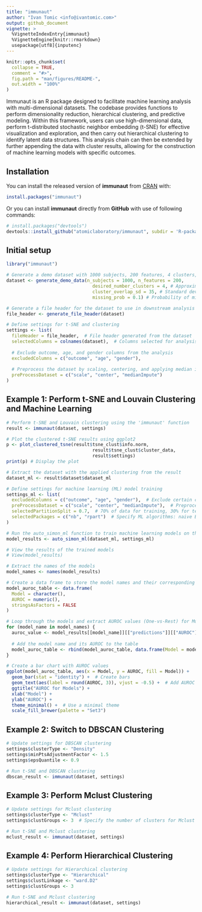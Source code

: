 ```yaml
---
title: "immunaut"
author: "Ivan Tomic <info@ivantomic.com>"
output: github_document
vignette: >
  %VignetteIndexEntry{immunaut}
  %VignetteEngine{knitr::rmarkdown}
  usepackage[utf8]{inputenc}
---
```


<!-- README.md is generated from README.Rmd. Please edit that file -->

```r
knitr::opts_chunk$set(
  collapse = TRUE,
  comment = "#>",
  fig.path = "man/figures/README-",
  out.width = "100%"
)
```
Immunaut is an R package designed to facilitate machine learning analysis with multi-dimensional datasets. The codebase provides functions to perform dimensionality reduction, hierarchical clustering, and predictive modeling. Within this framework, users can use high-dimensional data, perform t-distributed stochastic neighbor embedding (t-SNE) for effective visualization and exploration, and then carry out hierarchical clustering to identify latent data structures. This analysis chain can then be extended by further appending the data with cluster results, allowing for the construction of machine learning models with specific outcomes. 

## Installation

You can install the released version of **immunaut** from [CRAN](https://CRAN.R-project.org) with:

``` r
install.packages("immunaut")
```
Or you can install **immunaut** directly from **GitHub** with use of following commands:

```r
# install.packages("devtools")
devtools::install_github("atomiclaboratory/immunaut", subdir = 'R-package')
```

## Initial setup
```r
library("immunaut")

# Generate a demo dataset with 1000 subjects, 200 features, 4 clusters, and a 10% probability of missing values
dataset <- generate_demo_data(n_subjects = 1000, n_features = 200, 
                                desired_number_clusters = 4, # Approximate number of clusters
                                cluster_overlap_sd = 35, # Standard deviation for cluster overlap
                                missing_prob = 0.1) # Probability of missing values

# Generate a file header for the dataset to use in downstream analysis
file_header <- generate_file_header(dataset)

# Define settings for t-SNE and clustering
settings <- list(
  fileHeader = file_header,  # File header generated from the dataset
  selectedColumns = colnames(dataset),  # Columns selected for analysis
  
  # Exclude outcome, age, and gender columns from the analysis
  excludedColumns = c("outcome", "age", "gender"),
  
  # Preprocess the dataset by scaling, centering, and applying median imputation to handle missing values
  preProcessDataset = c("scale", "center", "medianImpute")
)

```

## Example 1: Perform t-SNE and Louvain Clustering and Machine Learning
```r
# Perform t-SNE and Louvain clustering using the 'immunaut' function
result <- immunaut(dataset, settings)

# Plot the clustered t-SNE results using ggplot2
p <- plot_clustered_tsne(result$tsne_clust$info.norm, 
                                result$tsne_clust$cluster_data, 
                                result$settings) 
print(p) # Display the plot

# Extract the dataset with the applied clustering from the result
dataset_ml <- result$dataset$dataset_ml

# Define settings for machine learning (ML) model training
settings_ml <- list(
  excludedColumns = c("outcome", "age", "gender"),  # Exclude certain columns for ML
  preProcessDataset = c("scale", "center", "medianImpute"),  # Preprocess by scaling, centering, and imputing missing values
  selectedPartitionSplit = 0.7,  # 70% of data for training, 30% for testing
  selectedPackages = c("nb", "rpart")  # Specify ML algorithms: naive Bayes ('nb') and decision tree ('rpart')
)

# Run the auto_simon_ml function to train machine learning models on the dataset
model_results <- auto_simon_ml(dataset_ml, settings_ml)

# View the results of the trained models
# View(model_results)

# Extract the names of the models
model_names <- names(model_results)

# Create a data frame to store the model names and their corresponding AUROC values
model_auroc_table <- data.frame(
  Model = character(),
  AUROC = numeric(),
  stringsAsFactors = FALSE
)

# Loop through the models and extract AUROC values (One-vs-Rest) for Multiclass Models
for (model_name in model_names) {
  auroc_value <- model_results[[model_name]][["predictions"]][["AUROC"]]
  
  # Add the model name and its AUROC to the table
  model_auroc_table <- rbind(model_auroc_table, data.frame(Model = model_name, AUROC = auroc_value))
}

# Create a bar chart with AUROC values
ggplot(model_auroc_table, aes(x = Model, y = AUROC, fill = Model)) +
  geom_bar(stat = "identity") +  # Create bars
  geom_text(aes(label = round(AUROC, 3)), vjust = -0.5) +  # Add AUROC values above bars
  ggtitle("AUROC for Models") +
  xlab("Model") + 
  ylab("AUROC") +
  theme_minimal() +  # Use a minimal theme
  scale_fill_brewer(palette = "Set3")

```

## Example 2: Switch to DBSCAN Clustering
```r
# Update settings for DBSCAN clustering
settings$clusterType <- "Density"
settings$minPtsAdjustmentFactor <- 1.5
settings$epsQuantile <- 0.9

# Run t-SNE and DBSCAN clustering
dbscan_result <- immunaut(dataset, settings)
```

## Example 3: Perform Mclust Clustering
```r
# Update settings for Mclust clustering
settings$clusterType <- "Mclust"
settings$clustGroups <- 3  # Specify the number of clusters for Mclust

# Run t-SNE and Mclust clustering
mclust_result <- immunaut(dataset, settings)
```

## Example 4: Perform Hierarchical Clustering
```r
# Update settings for Hierarchical clustering
settings$clusterType <- "Hierarchical"
settings$clustLinkage <- "ward.D2"
settings$clustGroups <- 3

# Run t-SNE and Mclust clustering
hierarchical_result <- immunaut(dataset, settings)
```
